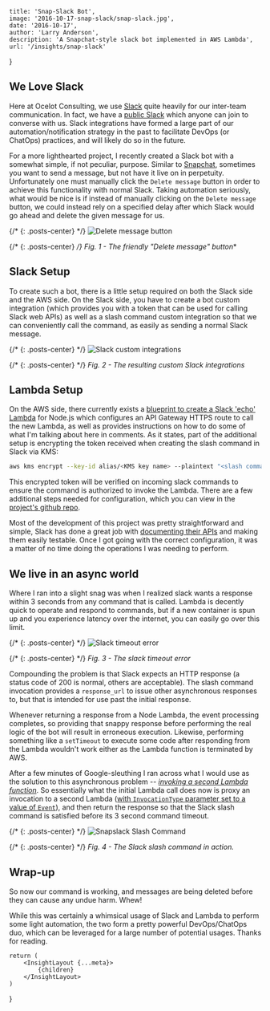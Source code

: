 
    title: 'Snap-Slack Bot',
    image: '2016-10-17-snap-slack/snap-slack.jpg',
    date: '2016-10-17',
    author: 'Larry Anderson',
    description: 'A Snapchat-style slack bot implemented in AWS Lambda',
    url: '/insights/snap-slack'
}

## We Love Slack

Here at Ocelot Consulting, we use [Slack](https://slack.com/) quite heavily for our inter-team communication. In fact, we have a [public Slack](http://slack-registration.foxeared.com/) which anyone can join to converse with us. Slack integrations have formed a large part of our automation/notification strategy in the past to facilitate DevOps (or ChatOps) practices, and will likely do so in the future.

For a more lighthearted project, I recently created a Slack bot with a somewhat simple, if not peculiar, purpose. Similar to [Snapchat](https://www.snapchat.com/), sometimes you want to send a message, but not have it live on in perpetuity. Unfortunately one must manually click the `Delete message` button in order to achieve this functionality with normal Slack. Taking automation seriously, what would be nice is if instead of manually clicking on the `Delete message` button, we could instead rely on a specified delay after which Slack would go ahead and delete the given message for us.

{/* {: .posts-center} */}
![Delete message button](/assets/insights/2016-10-17-snap-slack/delete.png)

{/* {: .posts-center} */}
Fig. 1 - The friendly "Delete message" button**

## Slack Setup

To create such a bot, there is a little setup required on both the Slack side and the
AWS side. On the Slack side, you have to create a bot custom integration (which provides you with a token that can be used for calling Slack web APIs) as well as a slash command custom integration so that we can conveniently call the command, as easily as sending a normal Slack message.

{/* {: .posts-center} */}
![Slack custom integrations](/assets/insights/2016-10-17-snap-slack/custom-integrations.png)

{/* {: .posts-center} */}
*Fig. 2 - The resulting custom Slack integrations*

## Lambda Setup

On the AWS side, there currently exists a [blueprint to create a Slack 'echo' Lambda](https://aws.amazon.com/blogs/aws/new-slack-integration-blueprints-for-aws-lambda/) for Node.js which
configures an API Gateway HTTPS route to call the new Lambda, as well as provides instructions on how to do some of what I'm talking about here in comments. As it states, part of the additional setup is encrypting the token received when creating the slash command in Slack via KMS:

```sh
aws kms encrypt --key-id alias/<KMS key name> --plaintext "<slash command token>"
```

This encrypted token will be verified on incoming slack commands to ensure the command is authorized to invoke the Lambda. There are a few additional steps needed for configuration, which you can view in the [project's github repo](https://github.com/ocelotconsulting/snap-slack-lambda#configuration).

Most of the development of this project was pretty straightforward and simple, Slack has done a great job with [documenting their APIs](https://api.slack.com/methods) and making them easily testable. Once I got going with the correct configuration, it was a matter of no time doing the operations I was needing to perform.

## We live in an async world

Where I ran into a slight snag was when I realized slack wants a response within 3 seconds from any command that is called. Lambda is decently quick to operate and respond to commands, but if a new container is spun up and you experience latency over the internet, you can easily go over this limit.

{/* {: .posts-center} */}
![Slack timeout error](/assets/insights/2016-10-17-snap-slack/timeout.jpg)

{/* {: .posts-center} */}
*Fig. 3 - The slack timeout error*

Compounding the problem is that Slack expects an HTTP response (a status code of 200 is normal, others are acceptable). The slash command invocation provides a `response_url` to issue other asynchronous responses to, but that is intended for use past the initial response.

Whenever returning a response from a Node Lambda, the event processing completes, so providing that snappy response before performing the real logic of the bot will result in erroneous execution. Likewise, performing something like a `setTimeout` to execute some code after responding from the Lambda wouldn't work either as the Lambda function is terminated by AWS.

After a few minutes of Google-sleuthing I ran across what I would use as the solution to this asynchronous problem -- [*invoking a second Lambda function*](https://github.com/ocelotconsulting/snap-slack-lambda/blob/master/src/aws/lambda/invokeLambda.js#L4). So essentially what the initial Lambda call does now is proxy an invocation to a second Lambda ([with `InvocationType` parameter set to a value of `Event`](http://docs.aws.amazon.com/AWSJavaScriptSDK/latest/AWS/Lambda.html#invoke-property)), and then return the response so that the Slack slash command is satisfied before its 3 second command timeout.

{/* {: .posts-center} */}
![Snapslack Slash Command](/assets/insights/2016-10-17-snap-slack/slash-command.png)

{/* {: .posts-center} */}
*Fig. 4 - The Slack slash command in action.*

## Wrap-up

So now our command is working, and messages are being deleted before they can cause any undue harm. Whew!

While this was certainly a whimsical usage of Slack and Lambda to perform some light automation, the two form a pretty powerful DevOps/ChatOps duo, which can be leveraged for a large number of potential usages. Thanks for reading.

    return (
        <InsightLayout {...meta}>
            {children}
        </InsightLayout>
    )
}
